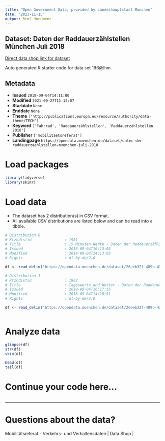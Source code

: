 ```yaml
---
title: "Open Government Data, provided by Landeshauptstadt München"
date: "2023-11-15"
output: html_document
---
```


## Dataset: Daten der Raddauerzählstellen München Juli 2018

[Direct data shop link for dataset](https://opendata.muenchen.de/dataset/daten-der-raddauerzaehlstellen-muenchen-juli-2018)

Auto generated R starter code for data set 196@lhm.

## Metadata

- **Issued** `2018-09-04T14:11:00`
- **Modified** `2021-09-27T11:12:07`
- **Startdate** `None`
- **Enddate** `None`
- **Theme** `['http://publications.europa.eu/resource/authority/data-theme/TECH']`
- **Keyword** `['Fahrrad', 'Raddauerzählstellen', 'Raddauerzählstellen 2018']`
- **Publisher** `['mobilitaetsreferat']`
- **Landingpage** `https://opendata.muenchen.de/dataset/daten-der-raddauerzaehlstellen-muenchen-juli-2018`


# Load packages

```r

library(tidyverse)
library(skimr)

```

# Load data

-   The dataset has 2 distribution(s) in CSV format.
-   All available CSV distributions are listed below and can be read into a tibble.

```r

# Distribution 0
# Ktzhdistid               : 1961
# Title                    : 15 Minuten-Werte - Daten der Raddauerzählstellen München Juli 2018
# Issued                   : 2018-09-04T16:13:03
# Modified                 : 2018-09-04T14:13:03
# Rights                   : dl-by-de/2.0

df <- read_delim('https://opendata.muenchen.de/dataset/26eeb32f-489b-43d9-ac55-c954c7c643fd/resource/fb305c18-68db-4e95-9dcd-0cf7d163b496/download/rad20180715min.csv')

# Distribution 1
# Ktzhdistid               : 1962
# Title                    : Tageswerte und Wetter - Daten der Raddauerzählstellen München Juli 2018
# Issued                   : 2018-09-04T16:17:15
# Modified                 : 2018-09-04T14:18:51
# Rights                   : dl-by-de/2.0

df <- read_delim('https://opendata.muenchen.de/dataset/26eeb32f-489b-43d9-ac55-c954c7c643fd/resource/7368547c-7118-49bf-9286-e510ea621c58/download/rad201807tage.csv')



```

# Analyze data

```r

glimpse(df)
str(df)
skim(df)

head(df)
tail(df)

```

# Continue your code here...

```r

```

------------------------------------------------------------------------

# Questions about the data?

Mobilitätsreferat - Verkehrs- und Verhaltensdaten | Data Shop | 
